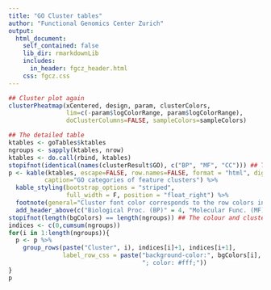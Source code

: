 ```yaml
---
title: "GO Cluster tables"
author: "Functional Genomics Center Zurich"
output: 
  html_document:
    self_contained: false
    lib_dir: rmarkdownLib
    includes:
      in_header: fgcz_header.html
    css: fgcz.css
---
```


```r
## Cluster plot again
clusterPheatmap(xCentered, design, param, clusterColors,
                lim=c(-param$logColorRange, param$logColorRange),
                doClusterColumns=FALSE, sampleColors=sampleColors)
```

```r
## The detailed table
ktables <- goTables$ktables
ngroups <- sapply(ktables, nrow)
ktables <- do.call(rbind, ktables)
stopifnot(identical(names(clusterResult$GO), c("BP", "MF", "CC"))) ## The order matters
p <- kable(ktables, escape=FALSE, row.names=FALSE, format = "html", digits=4,
          caption="GO categories of feature clusters") %>%
  kable_styling(bootstrap_options = "striped",
                full_width = F, position = "float_right") %>%
  footnote(general="Cluster font color corresponds to the row colors in the heatmap plot.") %>%
  add_header_above(c("Biological Proc. (BP)" = 4, "Molecular Func. (MF)" = 4, "Cellular Comp. (CC)" = 4))
stopifnot(length(bgColors) == length(ngroups)) ## The colour and clusters should match.
indices <- c(0,cumsum(ngroups))
for(i in 1:length(ngroups)){
  p <- p %>% 
    group_rows(paste("Cluster", i), indices[i]+1, indices[i+1],
               label_row_css = paste("background-color:", bgColors[i], 
                                     "; color: #fff;"))
}
p
```